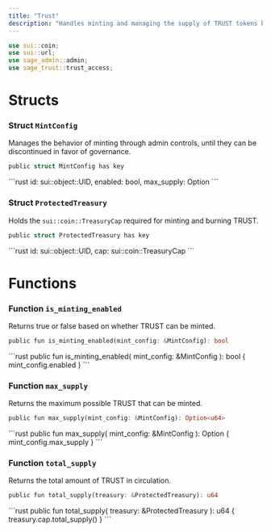 ```yaml
---
title: "Trust"
description: "Handles minting and managing the supply of TRUST tokens based on verified user actions. @sage/trust > trust"
---
```


```rust
use sui::coin;
use sui::url;
use sage_admin::admin;
use sage_trust::trust_access;
```

# Structs

### Struct `MintConfig`

Manages the behavior of minting through admin controls, until they can be discontinued in favor of governance.

```rust
public struct MintConfig has key
```

<Expandable title="Fields">
  ```rust
    id: sui::object::UID,
    enabled: bool,
    max_supply: Option<u64>
  ```
</Expandable>

### Struct `ProtectedTreasury`

Holds the `sui::coin::TreasuryCap` required for minting and burning TRUST.

```rust
public struct ProtectedTreasury has key
```

<Expandable title="Fields">
  ```rust
    id: sui::object::UID,
    cap: sui::coin::TreasuryCap<TRUST>
  ```
</Expandable>

# Functions

### Function `is_minting_enabled`

Returns true or false based on whether TRUST can be minted.

```rust
public fun is_minting_enabled(mint_config: &MintConfig): bool
```

<Expandable title="Implementation">
  ```rust
    public fun is_minting_enabled(
        mint_config: &MintConfig
    ): bool {
        mint_config.enabled
    }
  ```
</Expandable>

### Function `max_supply`

Returns the maximum possible TRUST that can be minted.

```rust
public fun max_supply(mint_config: &MintConfig): Option<u64>
```

<Expandable title="Implementation">
  ```rust
    public fun max_supply(
        mint_config: &MintConfig
    ): Option<u64> {
        mint_config.max_supply
    }
  ```
</Expandable>

### Function `total_supply`

Returns the total amount of TRUST in circulation.

```rust
public fun total_supply(treasury: &ProtectedTreasury): u64
```

<Expandable title="Implementation">
  ```rust
    public fun total_supply(
        treasury: &ProtectedTreasury
    ): u64 {
        treasury.cap.total_supply()
    }
  ```
</Expandable>